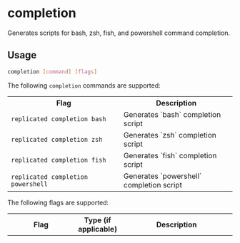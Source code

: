 
# completion 

Generates scripts for bash, zsh, fish, and powershell command completion.

## Usage

```bash
completion [command] [flags]
```

The following `completion` commands are supported:

<table>
<tr>
  <th width="50%">Flag</th>
  <th width="50%">Description</th>
</tr>
  <tr>
    <td><code>replicated completion bash</code></td>
    <td>Generates `bash` completion script</td>
  </tr>
  <tr>
    <td><code>replicated completion zsh</code></td>
    <td>Generates `zsh` completion script</td>
  </tr>
  <tr>
    <td><code>replicated completion fish</code></td>
    <td>Generates `fish` completion script</td>
  </tr>
  <tr>
    <td><code>replicated completion powershell</code></td>
    <td>Generates `powershell` completion script</td>
  </tr>
</table>

The following flags are supported:

<table>
  <tr>
    <th width="30%">Flag</th>
    <th width="20%">Type (if applicable)</th>
    <th width="50%">Description</th>
  </tr>
  <Help/>
</table>
